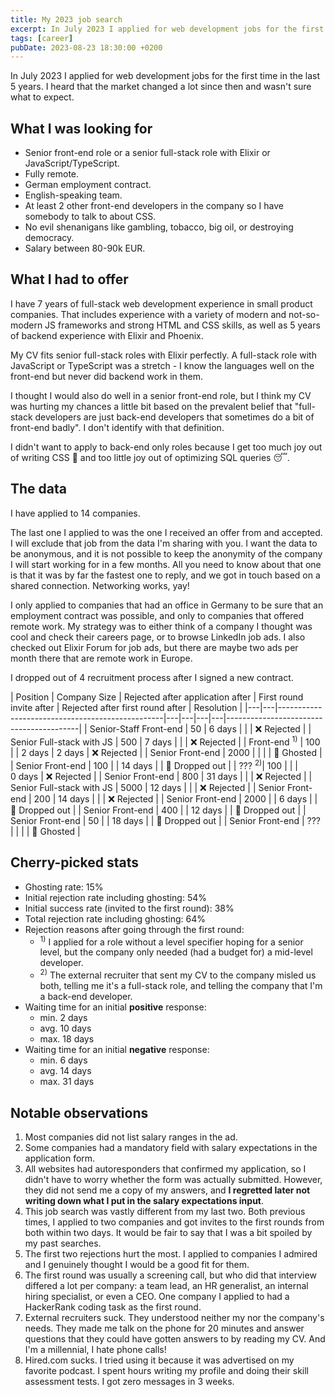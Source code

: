 ```yaml
---
title: My 2023 job search
excerpt: In July 2023 I applied for web development jobs for the first time in the last 5 years. Here's what happened.
tags: [career]
pubDate: 2023-08-23 18:30:00 +0200
---
```


In July 2023 I applied for web development jobs for the first time in the last 5 years. I heard that the market changed a lot since then and wasn't sure what to expect.

## What I was looking for

- Senior front-end role or a senior full-stack role with Elixir or JavaScript/TypeScript.
- Fully remote.
- German employment contract.
- English-speaking team.
- At least 2 other front-end developers in the company so I have somebody to talk to about CSS.
- No evil shenanigans like gambling, tobacco, big oil, or destroying democracy.
- Salary between 80-90k EUR.

## What I had to offer

I have 7 years of full-stack web development experience in small product companies. That includes experience with a variety of modern and not-so-modern JS frameworks and strong HTML and CSS skills, as well as 5 years of backend experience with Elixir and Phoenix.

My CV fits senior full-stack roles with Elixir perfectly. A full-stack role with JavaScript or TypeScript was a stretch - I know the languages well on the front-end but never did backend work in them.

I thought I would also do well in a senior front-end role, but I think my CV was hurting my chances a little bit based on the prevalent belief that "full-stack developers are just back-end developers that sometimes do a bit of front-end badly". I don't identify with that definition.

I didn't want to apply to back-end only roles because I get too much joy out of writing CSS 🌈 and too little joy out of optimizing SQL queries 😴.

## The data

I have applied to 14 companies.

The last one I applied to was the one I received an offer from and accepted. I will exclude that job from the data I'm sharing with you. I want the data to be anonymous, and it is not possible to keep the anonymity of the company I will start working for in a few months. All you need to know about that one is that it was by far the fastest one to reply, and we got in touch based on a shared connection. Networking works, yay!

I only applied to companies that had an office in Germany to be sure that an employment contract was possible, and only to companies that offered remote work. My strategy was to either think of a company I thought was cool and check their careers page, or to browse LinkedIn job ads. I also checked out Elixir Forum for job ads, but there are maybe two ads per month there that are remote work in Europe.

I dropped out of 4 recruitment process after I signed a new contract.

| Position | Company Size | Rejected after application after | First round invite after | Rejected after first round after | Resolution |
|---|---|-------------------------------------------------|---|---|---|---|-----------------------------------------|
| Senior-Staff Front-end | 50 | 6&nbsp;days | | | ❌&nbsp;Rejected |
| Senior Full-stack with JS | 500 | 7&nbsp;days | | | ❌&nbsp;Rejected |
| Front-end <sup>1)</sup> | 100 | | 2&nbsp;days | 2&nbsp;days | ❌&nbsp;Rejected |
| Senior Front-end | 2000 | | | | 👻&nbsp;Ghosted |
| Senior Front-end | 100 | | 14&nbsp;days | | 💸&nbsp;Dropped&nbsp;out |
| ??? <sup>2)</sup>| 100 | | | 0&nbsp;days | ❌&nbsp;Rejected |
| Senior Front-end | 800 | 31&nbsp;days | | | ❌&nbsp;Rejected |
| Senior Full-stack with JS | 5000 | 12&nbsp;days | | | ❌&nbsp;Rejected |
| Senior Front-end | 200 | 14&nbsp;days | | | ❌&nbsp;Rejected |
| Senior Front-end | 2000 | | 6&nbsp;days | | 💸&nbsp;Dropped&nbsp;out |
| Senior Front-end | 400 | | 12&nbsp;days | | 💸&nbsp;Dropped&nbsp;out |
| Senior Front-end | 50 | | 18&nbsp;days | | 💸&nbsp;Dropped&nbsp;out |
| Senior Front-end | ??? | | | | 👻&nbsp;Ghosted |

## Cherry-picked stats

- Ghosting rate: 15%
- Initial rejection rate including ghosting: 54%
- Initial success rate (invited to the first round): 38%
- Total rejection rate including ghosting: 64%
- Rejection reasons after going through the first round:
  - <sup>1)</sup> I applied for a role without a level specifier hoping for a senior level, but the company only needed (had a budget for) a mid-level developer.
  - <sup>2)</sup> The external recruiter that sent my CV to the company misled us both, telling me it's a full-stack role, and telling the company that I'm a back-end developer.
- Waiting time for an initial **positive** response:
  - min. 2 days
  - avg. 10 days
  - max. 18 days
- Waiting time for an initial **negative** response:
  - min. 6 days
  - avg. 14 days
  - max. 31 days

## Notable observations

1. Most companies did not list salary ranges in the ad.
2. Some companies had a mandatory field with salary expectations in the application form.
3. All websites had autoresponders that confirmed my application, so I didn't have to worry whether the form was actually submitted. However, they did not send me a copy of my answers, and **I regretted later not writing down what I put in the salary expectations input**.
4. This job search was vastly different from my last two. Both previous times, I applied to two companies and got invites to the first rounds from both within two days. It would be fair to say that I was a bit spoiled by my past searches.
5. The first two rejections hurt the most. I applied to companies I admired and I genuinely thought I would be a good fit for them.
6. The first round was usually a screening call, but who did that interview differed a lot per company: a team lead, an HR generalist, an internal hiring specialist, or even a CEO. One company I applied to had a HackerRank coding task as the first round.
7. External recruiters suck. They understood neither my nor the company's needs. They made me talk on the phone for 20 minutes and answer questions that they could have gotten answers to by reading my CV. And I'm a millennial, I hate phone calls!
8. Hired.com sucks. I tried using it because it was advertised on my favorite podcast. I spent hours writing my profile and doing their skill assessment tests. I got zero messages in 3 weeks.

